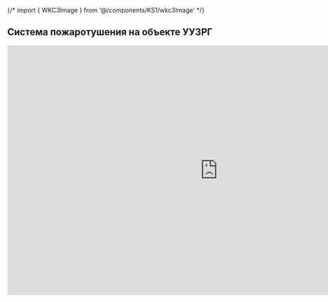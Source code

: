 {/* import { WKC3Image } from '@/components/KS1/wkc3Image' */}


## Система пожаротушения на объекте УУЗРГ

<iframe
  src="https://docs.google.com/presentation/d/e/2PACX-1vRHtRa5KC3R_2Oh6vJZ3c0r__0_h3uaue0E1CrqQQPagNdb06t_iakz5Sc-sUrdnw/embed?start=false&loop=false&delayms=3000"
  frameborder="0"
  width="960"
  height="569"
  allowfullscreen="true"
  mozallowfullscreen="true"
  webkitallowfullscreen="true"
></iframe>
